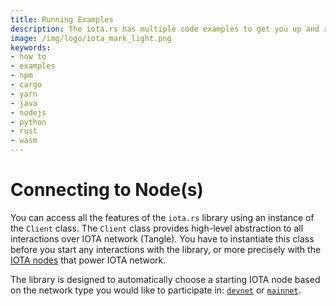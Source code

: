 ```yaml
---
title: Running Examples
description: The iota.rs has multiple code examples to get you up and running in no time.  Howerver, these require a specific set up depending in your language of choice.  
image: /img/logo/iota_mark_light.png
keywords:
- how to
- examples
- npm 
- cargo
- yarn
- java
- nodejs
- python
- rust
- wasm
---
```



# Connecting to Node(s)

You can access all the features of the `iota.rs` library using an instance of the `Client` class. The `Client` class
provides high-level abstraction to all interactions over IOTA network (Tangle). You have to instantiate this class
before you start any interactions with the library, or more precisely with the
[IOTA nodes](https://wiki.iota.org/chrysalis-docs/node_software) that power IOTA network.

The library is designed to automatically choose a starting IOTA node based on the network type you would like to
participate in: [`devnet`](https://wiki.iota.org/chrysalis-docs/devnet) or
[`mainnet`](https://wiki.iota.org/chrysalis-docs/mainnet).

<WarningPasswordStorage/>

<Tabs groupId="language">
    <TabItem value="java" label="Java">
        <JavaGetInfo/>
    </TabItem>
    <TabItem value="nodejs" label="Nodejs">
        <NodejsGetInfo/>
    </TabItem>
    <TabItem value="python" label="Python">
        <PythonGetInfo/>
    </TabItem>
    <TabItem value="rust" label="Rust">
        <RustGetInfo/>
    </TabItem>
    <TabItem value="wasm" label="Wasm">
        <WasmGetInfo/>
    </TabItem>
</Tabs>
